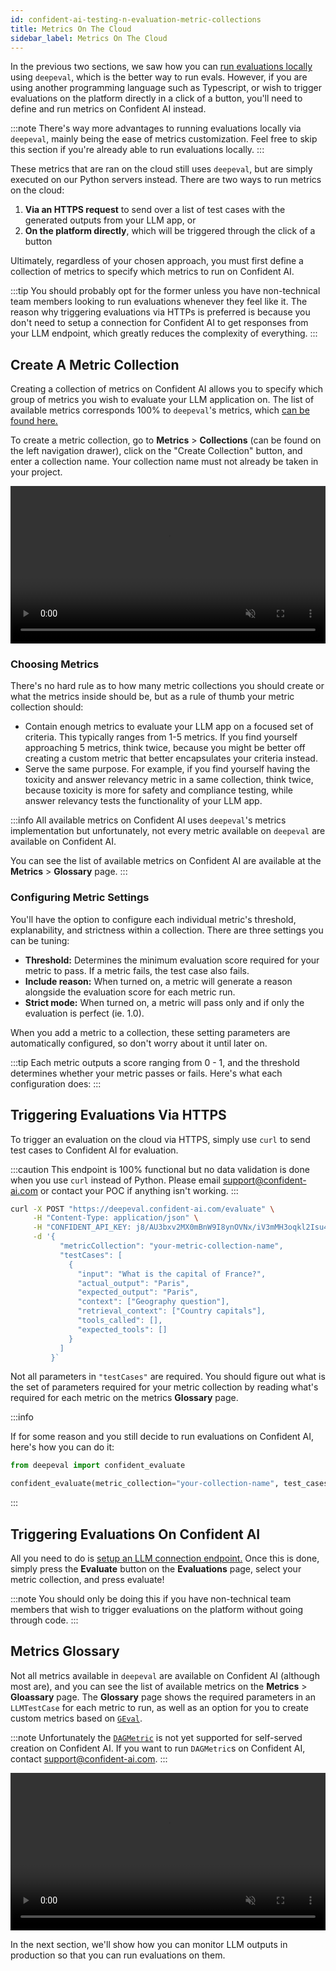 ```yaml
---
id: confident-ai-testing-n-evaluation-metric-collections
title: Metrics On The Cloud
sidebar_label: Metrics On The Cloud
---
```


In the previous two sections, we saw how you can [run evaluations locally](/confident-ai/confident-ai-testing-n-evaluation-test-run) using `deepeval`, which is the better way to run evals. However, if you are using another programming language such as Typescript, or wish to trigger evaluations on the platform directly in a click of a button, you'll need to define and run metrics on Confident AI instead.

:::note
There's way more advantages to running evaluations locally via `deepeval`, mainly being the ease of metrics customization. Feel free to skip this section if you're already able to run evaluations locally.
:::

These metrics that are ran on the cloud still uses `deepeval`, but are simply executed on our Python servers instead. There are two ways to run metrics on the cloud:

1. **Via an HTTPS request** to send over a list of test cases with the generated outputs from your LLM app, or
2. **On the platform directly**, which will be triggered through the click of a button

Ultimately, regardless of your chosen approach, you must first define a collection of metrics to specify which metrics to run on Confident AI.

:::tip
You should probably opt for the former unless you have non-technical team members looking to run evaluations whenever they feel like it. The reason why triggering evaluations via HTTPs is preferred is because you don't need to setup a connection for Confident AI to get responses from your LLM endpoint, which greatly reduces the complexity of everything.
:::

## Create A Metric Collection

Creating a collection of metrics on Confident AI allows you to specify which group of metrics you wish to evaluate your LLM application on. The list of available metrics corresponds 100% to `deepeval`'s metrics, which [can be found here.](/docs/metrics-introduction)

To create a metric collection, go to **Metrics** > **Collections** (can be found on the left navigation drawer), click on the "Create Collection" button, and enter a collection name. Your collection name must not already be taken in your project.

<video width="100%" controls muted playsInline>
  <source
    src="https://confident-docs.s3.us-east-1.amazonaws.com/confident-metric-collections.mp4"
    type="video/mp4"
  />
</video>

### Choosing Metrics

There's no hard rule as to how many metric collections you should create or what the metrics inside should be, but as a rule of thumb your metric collection should:

- Contain enough metrics to evaluate your LLM app on a focused set of criteria. This typically ranges from 1-5 metrics. If you find yourself approaching 5 metrics, think twice, because you might be better off creating a custom metric that better encapsulates your criteria instead.
- Serve the same purpose. For example, if you find yourself having the toxicity and answer relevancy metric in a same collection, think twice, because toxicity is more for safety and compliance testing, while answer relevancy tests the functionality of your LLM app.

:::info
All available metrics on Confident AI uses `deepeval`'s metrics implementation but unfortunately, not every metric available on `deepeval` are available on Confident AI.

You can see the list of available metrics on Confident AI are available at the **Metrics** > **Glossary** page.
:::

### Configuring Metric Settings

You'll have the option to configure each individual metric's threshold, explanability, and strictness within a collection. There are three settings you can be tuning:

- **Threshold:** Determines the minimum evaluation score required for your metric to pass. If a metric fails, the test case also fails.
- **Include reason:** When turned on, a metric will generate a reason alongside the evaluation score for each metric run.
- **Strict mode:** When turned on, a metric will pass only and if only the evaluation is perfect (ie. 1.0).

When you add a metric to a collection, these setting parameters are automatically configured, so don't worry about it until later on.

:::tip
Each metric outputs a score ranging from 0 - 1, and the threshold determines whether your metric passes or fails. Here's what each configuration does:
:::

## Triggering Evaluations Via HTTPS

To trigger an evaluation on the cloud via HTTPS, simply use `curl` to send test cases to Confident AI for evaluation.

:::caution
This endpoint is 100% functional but no data validation is done when you use `curl` instead of Python. Please email support@confident-ai.com or contact your POC if anything isn't working.
:::

```bash
curl -X POST "https://deepeval.confident-ai.com/evaluate" \
     -H "Content-Type: application/json" \
     -H "CONFIDENT_API_KEY: j8/AU3bxv2MX0mBnW9I8ynOVNx/iV3mMH3oqkl2Isu4=" \
     -d '{
           "metricCollection": "your-metric-collection-name",
           "testCases": [
             {
               "input": "What is the capital of France?",
               "actual_output": "Paris",
               "expected_output": "Paris",
               "context": ["Geography question"],
               "retrieval_context": ["Country capitals"],
               "tools_called": [],
               "expected_tools": []
             }
           ]
         }`
```

Not all parameters in `"testCases"` are required. You should figure out what is the set of parameters required for your metric collection by reading what's required for each metric on the metrics **Glossary** page.

:::info

If for some reason and you still decide to run evaluations on Confident AI, here's how you can do it:

```python
from deepeval import confident_evaluate

confident_evaluate(metric_collection="your-collection-name", test_cases=[...])
```

:::

## Triggering Evaluations On Confident AI

All you need to do is [setup an LLM connection endpoint.](/confident-ai/advanced-llm-connection) Once this is done, simply press the **Evaluate** button on the **Evaluations** page, select your metric collection, and press evaluate!

:::note
You should only be doing this if you have non-technical team members that wish to trigger evaluations on the platform without going through code.
:::

## Metrics Glossary

Not all metrics available in `deepeval` are available on Confident AI (although most are), and you can see the list of available metrics on the **Metrics** > **Gloassary** page. The **Glossary** page shows the required parameters in an `LLMTestCase` for each metric to run, as well as an option for you to create custom metrics based on [`GEval`](/docs/metrics-llm-evals).

:::note
Unfortunately the [`DAGMetric`](/docs/metrics-dag) is not yet supported for self-served creation on Confident AI. If you want to run `DAGMetric`s on Confident AI, contact support@confident-ai.com.
:::

<video width="100%" controls muted playsInline>
  <source
    src="https://confident-docs.s3.us-east-1.amazonaws.com/confident-metric-glossary.mp4"
    type="video/mp4"
  />
</video>

In the next section, we'll show how you can monitor LLM outputs in production so that you can run evaluations on them.
